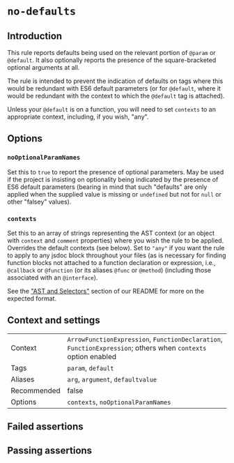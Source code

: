 # `no-defaults`

## Introduction

This rule reports defaults being used on the relevant portion of `@param`
or `@default`. It also optionally reports the presence of the
square-bracketed optional arguments at all.

The rule is intended to prevent the indication of defaults on tags where
this would be redundant with ES6 default parameters (or for `@default`,
where it would be redundant with the context to which the `@default`
tag is attached).

Unless your `@default` is on a function, you will need to set `contexts`
to an appropriate context, including, if you wish, "any".

## Options

### `noOptionalParamNames`

Set this to `true` to report the presence of optional parameters. May be
used if the project is insisting on optionality being indicated by
the presence of ES6 default parameters (bearing in mind that such
"defaults" are only applied when the supplied value is missing or
`undefined` but not for `null` or other "falsey" values).

### `contexts`

Set this to an array of strings representing the AST context (or an object with
`context` and `comment` properties) where you wish the rule to be applied.
Overrides the default contexts (see below). Set to `"any"` if you want
the rule to apply to any jsdoc block throughout your files (as is necessary
for finding function blocks not attached to a function declaration or
expression, i.e., `@callback` or `@function` (or its aliases `@func` or
`@method`) (including those associated with an `@interface`).

See the ["AST and Selectors"](../#advanced-ast-and-selectors)
section of our README for more on the expected format.

## Context and settings

|||
|---|---|
|Context|`ArrowFunctionExpression`, `FunctionDeclaration`, `FunctionExpression`; others when `contexts` option enabled|
|Tags|`param`, `default`|
|Aliases|`arg`, `argument`, `defaultvalue`|
|Recommended|false|
|Options|`contexts`, `noOptionalParamNames`|


## Failed assertions

<Assertions rule="noDefaults" />

## Passing assertions

<Assertions rule="noDefaults" passing />
